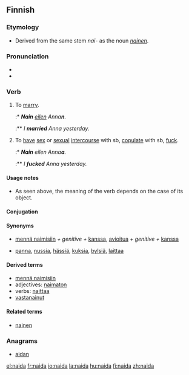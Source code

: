 ==Finnish==
{{Finnish index|n|a}}

===Etymology===
* Derived from the same stem ''nai-'' as the noun ''[[nainen]]''.

===Pronunciation===
* {{hyphenation|nai|da}}
* {{IPA|lang=fi|/ˈnɑidɑ(ʔ)/}}

===Verb===
{{infl|fi|verb}}

# {{transitive|+ genitive-accusative}} To [[marry]].
#:* '''''Nain''' [[eilen]] Anna'''n'''.''
#:** ''I '''married''' Anna yesterday.''
# {{context|transitive|vulgar|lang=fi|+ partitive}} To [[have]] [[sex]] or [[sexual]] [[intercourse]] with sb, [[copulate]] with sb, [[fuck]].
#:* '''''Nain''' eilen Anna'''a'''.''
#:** ''I '''fucked''' Anna yesterday.''

====Usage notes====
* As seen above, the meaning of the verb depends on the case of its object.

====Conjugation====
{{fi-conj-voida|nai}}

====Synonyms====
* {{sense|to marry}} [[mennä naimisiin]] ''+ genitive +'' [[kanssa]], [[avioitua]] ''+ genitive +'' [[kanssa]]
* {{sense|to copulate; vulgar}} [[panna]], [[nussia]], [[hässiä]], [[kuksia]], [[bylsiä]], [[laittaa]]

====Derived terms====
* [[mennä naimisiin]]
* adjectives: [[naimaton]]
* verbs: [[naittaa]]
* [[vastanainut]]

====Related terms====
* [[nainen]]

===Anagrams===
* [[aidan#Finnish|aidan]]

[[el:naida]]
[[fr:naida]]
[[io:naida]]
[[la:naida]]
[[hu:naida]]
[[fi:naida]]
[[zh:naida]]